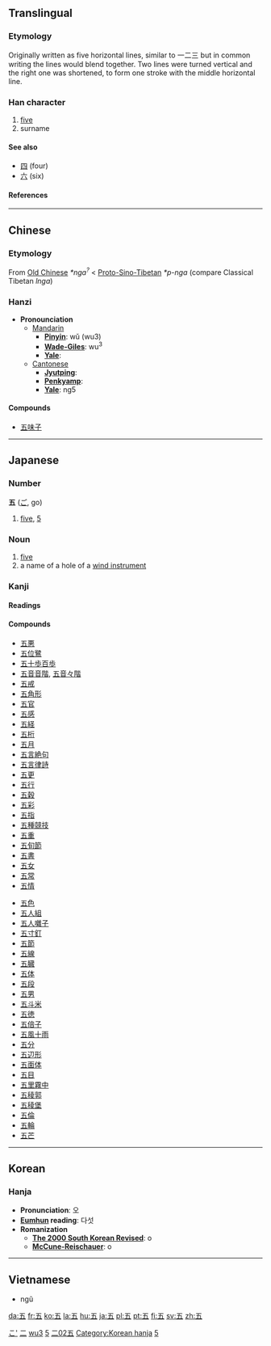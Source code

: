 {{see|伍}}<!-- may be replaced by zh-forms -->

==Translingual==
{{Han stroke|[[image:五-bw.png|200px]]}}
===Etymology===
Originally written as five horizontal lines, similar to 一二三 but in common writing the lines would blend together. Two lines were turned vertical and the right one was shortened, to form one stroke with the middle horizontal line.
===Han character===
{{Han char|rad=二|as=02|sn=4|four=1010<sub>7</sub>|canj=一木一 (MDM)}}
# [[five]]
# surname
====See also====
* [[四]] (four)
* [[六]] (six)
====References====
{{Han ref|kx=0086.110|dkj=00257|dj=0178.040|hdz=10011.030|uh=4E94|ud=20116|bh=A4AD|bd=42157}}

----

==Chinese==

===Etymology===

From [[Old Chinese]] ''*nga<sup>?</sup>'' < [[Proto-Sino-Tibetan]] ''*p-nga'' (compare Classical Tibetan ''lnga'')

===Hanzi===


*'''Pronounciation '''
**[[Mandarin]]
***'''[[Pinyin]]''': wǔ (wu3)
***'''[[Wade-Giles]]''': wu<sup>3</sup>
***'''[[Yale]]''': 
**[[Cantonese]]
***'''[[Jyutping]]''': 
***'''[[Penkyamp]]''': 
***'''[[Yale]]''': ng5

====Compounds====
*[[五味子]]
----

== Japanese ==
[[Category:1000 Japanese basic words|こ']]
===Number===
'''五''' ([[ご]], go)
# [[five]], [[5]]

=== Noun ===
{{ja-noun|k|hira=ご|rom=go|hidx=こ'}}
# [[five]]
# a name of a hole of a [[wind instrument]]

===Kanji===
{{ja-kanji|grade=|rs=二02}}
====Readings====
{{ja-readings|on=[[ご]] ([[go]])|kun=[[いつつ]] ([[五つ]], [[itsutsu]]), [[いつ]] ([[itsu]])}}
====Compounds====
{{top2}}
*[[五悪]]
*[[五位鷺]]
*[[五十歩百歩]]
*[[五音音階]], [[五音々階]]
*[[五戒]]
*[[五角形]]
*[[五官]]
*[[五感]]
*[[五経]]
*[[五桁]]
*[[五月]]
*[[五言絶句]]
*[[五言律詩]]
*[[五更]]
*[[五行]]
*[[五穀]]
*[[五彩]]
*[[五指]]
*[[五種競技]]
*[[五重]]
*[[五旬節]]
*[[五書]]
*[[五女]]
*[[五常]]
*[[五情]]
{{mid2}}
*[[五色]]
*[[五人組]]
*[[五人囃子]]
*[[五寸釘]]
*[[五節]]
*[[五線]]
*[[五臓]]
*[[五体]]
*[[五段]]
*[[五男]]
*[[五斗米]]
*[[五徳]]
*[[五倍子]]
*[[五風十雨]]
*[[五分]]
*[[五辺形]]
*[[五面体]]
*[[五目]]
*[[五里霧中]]
*[[五稜郭]]
*[[五稜堡]]
*[[五倫]]
*[[五輪]]
*[[五芒]]
{{bottom}}
----

==Korean==
===Hanja===

* '''Pronunciation''': 오
* '''[[Eumhun]] reading''': 다섯
* '''Romanization'''
** '''[[The 2000 South Korean Revised Romanization|The 2000 South Korean Revised]]''': o
** '''[[McCune-Reischauer]]''': o
----

==Vietnamese==

* ngũ




[[Category:zh-tw:Numbers|二]]
[[Category:zh-cn:Numbers|wu3]]
[[Category:Japanese numbers|5]]


[[Category:Grade 1 kanji|二02五]]
[[Category:Korean hanja]]
[[Category:Korean numbers|5]]

[[da:五]]
[[fr:五]]
[[ko:五]]
[[la:五]]
[[hu:五]]
[[ja:五]]
[[pl:五]]
[[pt:五]]
[[fi:五]]
[[sv:五]]
[[zh:五]]
